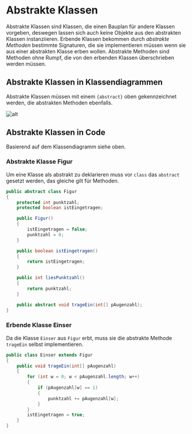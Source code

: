 # Abstrakte Klassen

Abstrakte Klassen sind Klassen, die einen Bauplan für andere Klassen vorgeben, deswegen lassen sich auch keine Objekte aus den abstrakten Klassen instanziieren. Erbende Klassen bekommen durch _abstrakte Methoden_ bestimmte Signaturen, die sie implementieren müssen wenn sie aus einer abstrakten Klasse erben wollen. Abstrakte Methoden sind Methoden ohne Rumpf, die von den erbenden Klassen überschrieben werden müssen.

## Abstrakte Klassen in Klassendiagrammen

Abstrakte Klassen müssen mit einem `{abstract}` oben gekennzeichnet werden, die abstrakten Methoden ebenfalls.

![alt](https://firebasestorage.googleapis.com/v0/b/ap-helper-41845.appspot.com/o/uploads%2F1685433727644.png?alt=media&token=cecea1aa-2aa1-49d7-89fc-c20ae60acc64)

## Abstrakte Klassen in Code

Basierend auf dem Klassendiagramm siehe oben.

### Abstrakte Klasse Figur

Um eine Klasse als abstrakt zu deklarieren muss vor `class` das `abstract` gesetzt werden, das gleiche gilt für Methoden.

```java copy showLineNumbers filename="Figur.java"
public abstract class Figur
{
    protected int punktzahl;
    protected boolean istEingetragen;

    public Figur()
    {
        istEingetragen = false;
        punktzahl = 0;
    }

    public boolean istEingetragen()
    {
        return istEingetragen;
    }

    public int liesPunktzahl()
    {
        return punktzahl;
    }

    public abstract void trageEin(int[] pAugenzahl);
}
```

### Erbende Klasse Einser

Da die Klasse `Einser` aus `Figur` erbt, muss sie die abstrakte Methode `trageEin` selbst implementieren.

```java copy showLineNumbers filename="Einser.java"
public class Einser extends Figur
{
    public void trageEin(int[] pAugenzahl)
    {
        for (int w = 0; w < pAugenzahl.length; w++)
        {
            if (pAugenzahl[w] == 1)
            {
                punktzahl += pAugenzahl[w];
            }
        }
        istEingetragen = true;
    }
}
```
